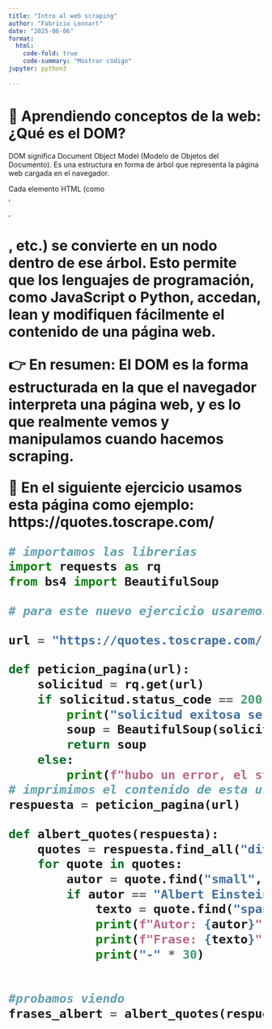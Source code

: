 ```yaml
---
title: "Intro al web scraping"
author: "Fabricio Lennart"
date: "2025-06-06"
format: 
  html:
    code-fold: true       
    code-summary: "Mostrar código"
jupyter: python3
               
---
```



# 🧠 Aprendiendo conceptos de la web: ¿Qué es el DOM?
DOM significa Document Object Model (Modelo de Objetos del Documento). Es una estructura en forma de árbol que representa la página web cargada en el navegador.

Cada elemento HTML (como <div>, <p>, <h1>, etc.) se convierte en un nodo dentro de ese árbol. Esto permite que los lenguajes de programación, como JavaScript o Python, accedan, lean y modifiquen fácilmente el contenido de una página web.

👉 En resumen:
El DOM es la forma estructurada en la que el navegador interpreta una página web, y es lo que realmente vemos y manipulamos cuando hacemos scraping.

🔗 En el siguiente ejercicio usamos esta página como ejemplo: https://quotes.toscrape.com/


```python
# importamos las librerias
import requests as rq
from bs4 import BeautifulSoup

# para este nuevo ejercicio usaremos la url de books to scrape

url = "https://quotes.toscrape.com/"

def peticion_pagina(url):
    solicitud = rq.get(url)
    if solicitud.status_code == 200:
        print("solicitud exitosa se retorna el contenido")
        soup = BeautifulSoup(solicitud.text, "html.parser")
        return soup
    else:
        print(f"hubo un error, el status es: {solicitud.status_code}")
# imprimimos el contenido de esta url usando get
respuesta = peticion_pagina(url)

def albert_quotes(respuesta):
    quotes = respuesta.find_all("div", class_="quote")
    for quote in quotes:
        autor = quote.find("small", class_="author").text
        if autor == "Albert Einstein":
            texto = quote.find("span", class_="text").text
            print(f"Autor: {autor}")
            print(f"Frase: {texto}")
            print("-" * 30)
        

#probamos viendo 
frases_albert = albert_quotes(respuesta)

```
